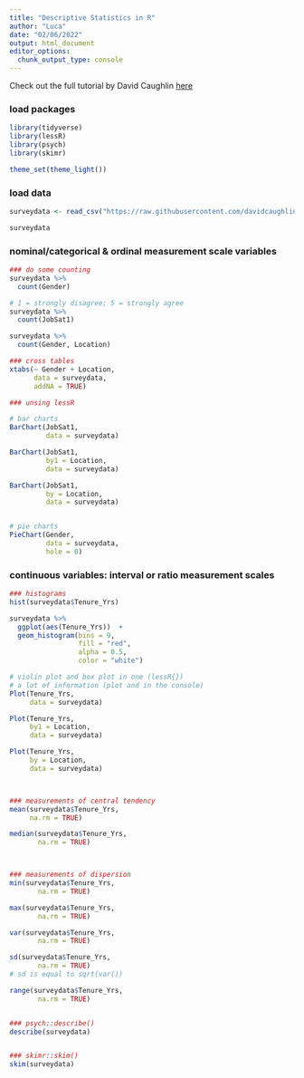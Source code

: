 ```yaml
---
title: "Descriptive Statistics in R"
author: "Luca"
date: "02/06/2022"
output: html_document
editor_options: 
  chunk_output_type: console
---
```


Check out the full tutorial by David Caughlin [here](https://www.youtube.com/watch?v=yoPGwvUzjgQ&list=PLKkRkURCtPjCJOZHskCoyJCPb8wMDs2CW&index=18)


### load packages

```r
library(tidyverse)
library(lessR)
library(psych)
library(skimr)

theme_set(theme_light())
```

### load data

```r
surveydata <- read_csv("https://raw.githubusercontent.com/davidcaughlin/R-Tutorial-Data-Files/master/EmployeeSurveyExample.csv")

surveydata
```



### nominal/categorical & ordinal measurement scale variables

```r
### do some counting
surveydata %>% 
  count(Gender)

# 1 = strongly disagree; 5 = strongly agree
surveydata %>% 
  count(JobSat1)

surveydata %>% 
  count(Gender, Location)

### cross tables
xtabs(~ Gender + Location, 
      data = surveydata,
      addNA = TRUE)

### unsing lessR

# bar charts
BarChart(JobSat1, 
         data = surveydata)

BarChart(JobSat1, 
         by1 = Location,
         data = surveydata)

BarChart(JobSat1, 
         by = Location,
         data = surveydata)


# pie charts
PieChart(Gender,
         data = surveydata,
         hole = 0)
```



### continuous variables: interval or ratio measurement scales

```r
### histograms
hist(surveydata$Tenure_Yrs)

surveydata %>% 
  ggplot(aes(Tenure_Yrs))  +
  geom_histogram(bins = 9,
                 fill = "red",
                 alpha = 0.5,
                 color = "white")

# violin plot and box plot in one (lessR{})
# a lot of information (plot and in the console)
Plot(Tenure_Yrs,
     data = surveydata)

Plot(Tenure_Yrs,
     by1 = Location,
     data = surveydata)

Plot(Tenure_Yrs,
     by = Location,
     data = surveydata)



### measurements of central tendency
mean(surveydata$Tenure_Yrs,
     na.rm = TRUE)

median(surveydata$Tenure_Yrs,
       na.rm = TRUE)



### measurements of dispersion 
min(surveydata$Tenure_Yrs,
       na.rm = TRUE)

max(surveydata$Tenure_Yrs,
       na.rm = TRUE)

var(surveydata$Tenure_Yrs,
       na.rm = TRUE)

sd(surveydata$Tenure_Yrs,
       na.rm = TRUE)
# sd is equal to sqrt(var())

range(surveydata$Tenure_Yrs,
       na.rm = TRUE)


### psych::describe()
describe(surveydata)


### skimr::skim()
skim(surveydata)
```


